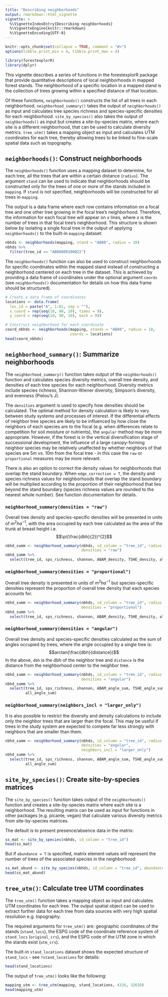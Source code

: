 ```yaml
---
title: "Describing neighborhoods"
output: rmarkdown::html_vignette
vignette: >
  %\VignetteIndexEntry{Describing neighborhoods}
  %\VignetteEngine{knitr::rmarkdown}
  %\VignetteEncoding{UTF-8}
---
```


```r
knitr::opts_chunk$set(collapse = TRUE, comment = "#>")
options(tibble.print_min = 4, tibble.print_max = 4)
```

```r
library(forestexplorR)
library(dplyr)
```

This vignette describes a series of functions in the forestexplorR package that 
provide quantitative descriptions of local neighborhoods in mapped forest
stands. The neighborhood of a specific location in a mapped stand is the 
collection of trees growing within a specified distance of that location. 

Of these functions, `neighborhoods()` constructs the list of all trees in each
neighborhood. `neighborhood_summary()` takes the output of `neighborhoods()` as
input and calculates tree species richness and species-specific densities for
each neighborhood. `site_by_species()` also takes the output of
`neighborhoods()` as input but creates a site-by-species matrix, where each site
is a different neighborhood, that can be used to calculate diversity metrics.
`tree_utm()` takes a mapping object as input and calculates UTM coordinates for
each tree, thereby allowing trees to be linked to fine-scale spatial data such
as topography.

## `neighborhoods()`: Construct neighborhoods

The `neighborhoods()` function uses a mapping dataset to determine, for each
tree, all the trees that are within a certain distance (`radius`). The argument
`stand` can be used to indicate that neighborhoods should be constructed only
for the trees of one or more of the stands included in `mapping`. If `stand` is
not specified, neighborhoods will be constructed for all trees in `mapping`.

The output is a data frame where each row contains information on a focal tree
and one other tree growing in the focal tree's neighborhood. Therefore, the
information for each focal tree will appear on *x* lines, where *x* is the
number of trees in that focal tree's neighborhood. This structure is shown
below by isolating a single focal tree in the output of applying 
`neighborhoods()` to the built-in `mapping` dataset:

```r
nbhds <- neighborhoods(mapping, stand = "AB08", radius = 10)
nbhds %>%
  filter(tree_id == "AB08000100022")
```

The `neighborhoods()` function can also be used to construct neighborhoods for
specific coordinates within the mapped stand instead of constructing a
neighborhood centered on each tree in the dataset. This is achieved by
providing a data frame of coordinates under the optional argument `coords` (see
`neighborhoods()` documentation for details on how this data frame should be
structured).

```r
# Create a data frame of coordinates
locations <- data.frame(
  loc_id = paste("A", 1:81, sep = ""),
  x_coord = rep(seq(10, 90, 10), times = 9),
  y_coord = rep(seq(10, 90, 10), each = 9))

# Construct neighborhood for each coordinate
coord_nbhds <- neighborhoods(mapping, stands = "AB08", radius = 10,
                             coords = locations)
head(coord_nbhds)
```

## `neighborhood_summary()`: Summarize neighborhoods

The `neighborhood_summary()` function takes output of the `neighborhoods()`
function and calculates species diversity metrics, overall tree density, and
densities of each tree species for each neighborhood. Diversity metrics include
species richness, Shannon-Wiener diversity, Simpson's diversity, and evenness
(Pielou's J).

The `densities` argument is used to specify how densities should be calculated.
The optimal method for density calculation is likely to vary between study 
systems and processes of interest. If the differential effects of neighbor tree 
species are likely to be influenced by how close the neighbors of each species 
are to the focal (e.g. when differences relate to competition for soil moisture 
or nutrients), the `angular` method may be more appropriate. However, if the
forest is in the vertical diversification stage of successional development, the
influence of a large canopy-forming neighbor species may be relatively 
unaffected by whether neighbors of that species are 5m vs. 10m from the focal 
tree - in this case the `raw` or `proportional` measures may be more relevant.

There is also an option to correct the density values for neighborhoods that
overlap the stand boundary. When `edge_correction = T`, the density and species
richness values for neighborhoods that overlap the stand boundary will be
multiplied according to the proportion of their neighborhood that lies beyond
the stand boundary (species richness values are rounded to the nearest whole
number). See function documentation for details.

### `neighborhood_summary(densities = "raw")`

Overall tree density and species-specific densities will be presented in units
of $m^{2}ha^{-1}$, with the area occupied by each tree calculated as the area
of the trunk at breast height i.e.
$$\pi(\frac{dbh}{2})^{2}$$
```r
nbhd_summ <- neighborhood_summary(nbhds, id_column = "tree_id", radius = 10,
                                  densities = "raw")
nbhd_summ %>%
  select(tree_id, sps_richness, shannon, ABAM_density, TSHE_density, all_density)
```

### `neighborhood_summary(densities = "proportional")`

Overall tree density is presented in units of $m^{2}ha^{-1}$ but species-specific densities represent the proportion of overall tree density that each species
accounts for.

```r
nbhd_summ <- neighborhood_summary(nbhds, id_column = "tree_id", radius = 10,
                                  densities = "proportional")
nbhd_summ %>%
  select(tree_id, sps_richness, shannon, ABAM_density, TSHE_density, all_density)
```

### `neighborhood_summary(densities = "angular")`

Overall tree density and species-specific densities calculated as the sum of 
angles occupied by trees, where the angle occupied by a single tree is:
$$arctan(\frac{dbh}{distance})$$ In the above, `dbh` is the dbh of the
neighbor tree and `distance` is the distance from the neighborhood center to
the neighbor tree.

```r
nbhd_summ <- neighborhood_summary(nbhds, id_column = "tree_id", radius = 10,
                                  densities = "angular")
nbhd_summ %>%
  select(tree_id, sps_richness, shannon, ABAM_angle_sum, TSHE_angle_sum,
         all_angle_sum)
```

### `neighborhood_summary(neighbors_incl = "larger_only")`

It is also possible to restrict the diversity and density calculations to 
include only the neighbor trees that are larger than the focal. This may be 
useful if trees in the study system are expected to compete far less strongly
with neighbors that are smaller than them.

```r
nbhd_summ <- neighborhood_summary(nbhds, id_column = "tree_id", radius = 10,
                                  densities = "angular",
                                  neighbors_incl = "larger_only")
nbhd_summ %>%
  select(tree_id, sps_richness, shannon, ABAM_angle_sum, TSHE_angle_sum,
         all_angle_sum)
```


## `site_by_species()`: Create site-by-species matrices

The `site_by_species()` function takes output of the `neighborhoods()` function
and creates a site-by-species matrix where each site is a neighborhood. The
resulting matrix can be used as input for functions in other packages (e.g.
picante, vegan) that calculate various diversity metrics from site-by-species
matrices.

The default is to present presence/absence data in the matrix:

```r
ss_mat <- site_by_species(nbhds, id_column = "tree_id")
head(ss_mat)
```

But if `abundance = T` is specified, matrix element values will represent the
number of trees of the associated species in the neighborhood:

```r
ss_mat_abund <- site_by_species(nbhds, id_column = "tree_id", abundance = T)
head(ss_mat_abund)
```

## `tree_utm()`: Calculate tree UTM coordinates

The `tree_utm()` function takes a mapping object as input and calculates UTM
coordinates for each tree. The output spatial object can be used to extract
further data for each tree from data sources with very high spatial resolution
e.g. topography.

The required arguments for `tree_utm()` are: geographic coordinates of the 
stands (`stand_locs`), the ESPG code of the coordinate reference system of 
`stand_locs` (`original_crs`), and the ESPG code of the UTM zone in which the 
stands exist (`utm_crs`).

The built-in `stand_locations` dataset shows the expected structure of 
`stand_locs` - see `?stand_locations` for details:

```r
head(stand_locations)
```

The output of `tree_utm()` looks like the following:

```r
mapping_utm <- tree_utm(mapping, stand_locations, 4326, 32610)
head(mapping_utm)
```

